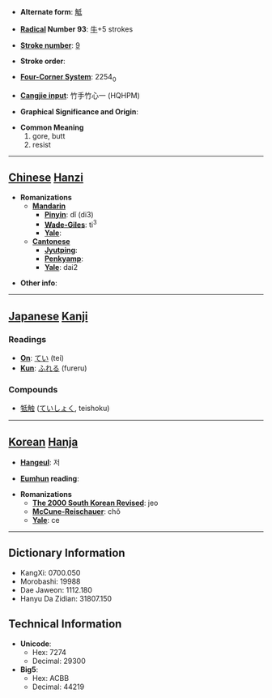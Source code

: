 * '''Alternate form''': [[觝]]

* '''[[Wiktionary:Chinese radical index| Radical]] Number 93''': [[Wiktionary:Chinese radical index 牛|牛]]+5 strokes

* '''[[Wiktionary:Chinese total strokes index|Stroke number]]''': [[Wiktionary:Chinese total strokes index 9|9]]

* '''Stroke order''': 

* '''[[Wiktionary:Chinese four corner index|Four-Corner System]]''': 2254<sub>0</sub>

* '''[[Wiktionary:Chinese Cangjie index|Cangjie input]]''': 竹手竹心一 (HQHPM)

* '''Graphical Significance and Origin''': 

* '''Common Meaning'''
*#gore, butt
*# resist


----

== [[Chinese]] [[Hanzi]] ==

* '''Romanizations'''
** '''[[Mandarin]]'''
*** '''[[Pinyin]]''': dǐ (di3)
*** '''[[Wade-Giles]]''': ti<sup>3</sup>
*** '''[[Yale]]''': 
** '''[[Cantonese]]'''
*** '''[[Jyutping]]''':
*** '''[[Penkyamp]]''': 
*** '''[[Yale]]''': dai2

* '''Other info''': 

----

== [[Japanese]] [[Kanji]] ==

===Readings===
* '''[[On]]''': [[てい]] (tei)
* '''[[Kun]]''': [[ふれる]] (fureru)
===Compounds===
*[[牴触]] ([[ていしょく]], teishoku)
----

== [[Korean]] [[Hanja]] ==

* '''[[Hangeul]]''': 저

* '''[[Eumhun]] reading''': 

* '''Romanizations'''
** '''[[The 2000 South Korean Revised Romanization|The 2000 South Korean Revised]]''': jeo
** '''[[McCune-Reischauer]]''': chŏ
** '''[[Yale]]''': ce

----

== Dictionary Information ==

* KangXi: 0700.050
* Morobashi: 19988
* Dae Jaweon: 1112.180
* Hanyu Da Zidian: 31807.150

== Technical Information ==

* '''Unicode''':
** Hex: 7274
** Decimal: 29300
* '''Big5''':
** Hex: ACBB
** Decimal: 44219